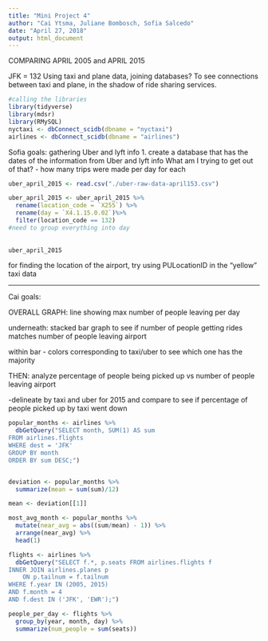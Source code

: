 ```yaml
---
title: "Mini Project 4"
author: "Cai Ytsma, Juliane Bombosch, Sofia Salcedo"
date: "April 27, 2018"
output: html_document
---
```

COMPARING APRIL 2005 and APRIL 2015

JFK = 132
Using taxi and plane data, joining databases? To see connections between taxi and plane, in the shadow of ride sharing services.


```r
#calling the libraries
library(tidyverse)
library(mdsr)
library(RMySQL)
nyctaxi <- dbConnect_scidb(dbname = "nyctaxi")
airlines <- dbConnect_scidb(dbname = "airlines")
```

Sofia goals: gathering Uber and lyft info
1. create a database that has the dates of the information from Uber and lyft info
What am I trying to get out of that? 
- how many trips were made per day for each


```r
uber_april_2015 <- read.csv("./uber-raw-data-april153.csv")

uber_april_2015 <- uber_april_2015 %>%
  rename(location_code = `X255`) %>%
  rename(day = `X4.1.15.0.02`)%>%
  filter(location_code == 132)
#need to group everything into day
  
  
uber_april_2015
```

for finding the location of the airport, try using PULocationID in the "yellow" taxi data

----------
Cai goals:

OVERALL GRAPH: line showing max number of people leaving per day

underneath: stacked bar graph to see if number of people getting rides matches number of people leaving airport

within bar - colors corresponding to taxi/uber to see which one has the majority

THEN: analyze percentage of people being picked up vs number of people leaving airport

  -delineate by taxi and uber for 2015 and compare to see if percentage of people picked up by taxi went down

```r
popular_months <- airlines %>%
  dbGetQuery("SELECT month, SUM(1) AS sum
FROM airlines.flights
WHERE dest = 'JFK'
GROUP BY month
ORDER BY sum DESC;")


deviation <- popular_months %>%
  summarize(mean = sum(sum)/12)

mean <- deviation[[1]]

most_avg_month <- popular_months %>%
  mutate(near_avg = abs((sum/mean) - 1)) %>%
  arrange(near_avg) %>%
  head(1)
```

```r
flights <- airlines %>%
  dbGetQuery("SELECT f.*, p.seats FROM airlines.flights f
INNER JOIN airlines.planes p
	ON p.tailnum = f.tailnum
WHERE f.year IN (2005, 2015)
AND f.month = 4
AND f.dest IN ('JFK', 'EWR');")
```

```r
people_per_day <- flights %>% 
  group_by(year, month, day) %>%
  summarize(num_people = sum(seats)) 
```



